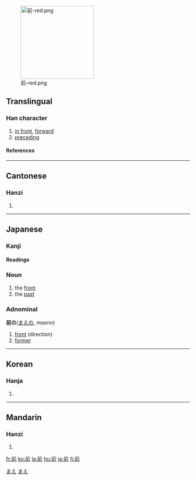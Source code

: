 [[Image:前-red.png|200px|right]]
==Translingual==
===Han character===
{{Han char|rn=18|rad=刀|as=07|sn=9|four=8022<sub>1</sub>|canj=廿月中弓 (TBLN)}}
# [[in front]], [[forward]]
# [[preceding]]
====References====
{{Han ref|kx=0140.150|dkj=02011|dj=0318.060|hdz=10248.040|uh=524D|ud=21069|bh=AB65|bd=43877}}
----
==Cantonese==
===Hanzi===
{{yue-hanzi|jyut=|y=chin4}}
# {{defn|Cantonese}}
----
== Japanese ==
[[Category:1000_Japanese_basic_words|まえ]]


===Kanji===
{{ja-kanji|grade=2|rs=刀07}}
====Readings====
{{ja-readings|on=[[ぜん]] (zen), [[せん]] (sen)|kun=[[まえ]] (mae), [[すすむ]] (susumu)}}

=== Noun ===
{{janoun|まえ|mae}}
# the [[front]]
# the [[past]]
=== Adnominal ===
'''前の'''([[まえ]]の, ''maeno'')
# [[front]] (direction)
# [[former]]
[[Category:Japanese adnominals|まえ]]
----
==Korean==
===Hanja===
{{ko-hanja|hangeul=전|rv=jeon|mr=chŏn}}
# {{defn|Korean}}
----
==Mandarin==
===Hanzi===
{{cmn-hanzi|pin=[[qián]] (qian2), [[shā]] (sha1)|wg=ch'ien<sup>2</sup>, sha<sup>1</sup>}}
# {{defn|Mandarin}}

[[fr:前]]
[[ko:前]]
[[la:前]]
[[hu:前]]
[[ja:前]]
[[fi:前]]